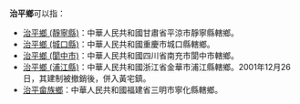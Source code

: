 '''治平鄉'''可以指：
*[[治平鄉_(靜寧縣)|治平鄉 (靜寧縣)]]：中華人民共和國甘肅省平涼市靜寧縣轄鄉。
*[[治平鄉_(城口縣)|治平鄉 (城口縣)]]：中華人民共和國重慶市城口縣轄鄉。
*[[治平鄉_(閬中市)|治平鄉 (閬中市)]]：中華人民共和國四川省南充市閬中市轄鄉。
*[[黃宅鎮|治平鄉 (浦江縣)]]：中華人民共和國浙江省金華市浦江縣轄鄉。2001年12月26日，其建制被撤銷後，併入黃宅鎮。
*[[治平畲族鄉|治平畲族鄉]]：中華人民共和國福建省三明市寧化縣轄鄉。
{{disambig|cat=三字中國鄉名消歧義}}